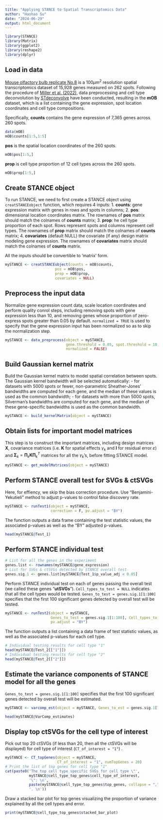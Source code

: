 ---
title: "Applying STANCE to Spatial Transcriptomics Data"
author: "Haohao Su"
date: "2024-06-29"
output: html_document
---

```{r setup, message=FALSE}
library(STANCE)
library(Matrix)
library(ggplot2)
library(reshape2)
library(dplyr)
```

## Load in data
[Mouse olfactory bulb replicate No.8](https://www.science.org/doi/10.1126/science.aaf2403) is a $100 \mu m^2$ resolution spatial transcriptomics dataset of 15,928 genes measured on 262 spots. Following the procedure of [Miller et al. (2022)](https://www.nature.com/articles/s41467-022-30033-z), data preprocessing and cell type deconvolution by [STdeconvolve](https://jef.works/STdeconvolve/) have been conducted, resulting in the **mOB** dataset, which is a list containing the gene expression, spot location coordinates and cell type compositions. 

Specifically, **counts** contains the gene expression of 7,365 genes across 260 spots.
```{r}
data(mOB)
mOB$counts[1:5,1:5]
```

**pos** is the spatial location coordinates of the 260 spots.
```{r}
mOB$pos[1:5,]
```

**prop** is cell type proportion of 12 cell types across the 260 spots.
```{r}
mOB$prop[1:5,]
```

## Create STANCE object
To run STANCE, we need to first create a STANCE object using `creatSTANCEobject` function, which requires 4 inputs:
1. **counts**: gene expression matrix with genes in rows and spots in columns;
2. **pos**: dimensional location coordinates matrix. The rownames of **pos** matrix should match the colnames of **counts** matrix;
3. **prop**: he cell type proportion of each spot. Rows represent spots and columns represent cell types. The rownames of **prop** matrix should match the colnames of **counts** matrix;
4. **covariates** (default NULL) the covariate (if any) design matrix modeling gene expression. The rownames of **covariates** matrix should match the colnames of **counts** matrix.

All the inputs should be convertible to 'matrix' form.
```{r}
mySTANCE <- creatSTANCEobject(counts = mOB$counts,
                       pos = mOB$pos,
                       prop = mOB$prop,
                       covariates = NULL)
```

## Preprocess the input data
Normalize gene expression count data, scale location coordinates and perform quality conrol steps, including removing spots with gene expression less than $10$, and removing genes whose proportion of zero-express spots greater than $0.05$ by default. `normalized = TRUE` is used to specify that the gene expression input has been normalized so as to skip the normalization step.
```{r}
mySTANCE <- data_preprocess(object = mySTANCE, 
                            gene.threshold = 0.05, spot.threshold = 10,
                            normalized = FALSE)
```

## Build Gaussian kernel matrix
Build the Gaussian kernel matrix to model spatial correlation between spots. The Gaussian kernel bandwidth will be selected automatically:
- for datasets with 5000 spots or fewer, non-parametric Sheather-Jones' bandwidths are computed for each gene, and the median of these values is used as the common bandwidth; 
- for datasets with more than 5000 spots, Silverman's bandwidths are computed for each gene, and the median of these gene-specific bandwidths is used as the common bandwidth.
```{r}
mySTANCE <- build_kernelMatrix(object = mySTANCE)
```

## Obtain lists for important model matrices
This step is to construct the important matrices, including design matrices $\mathbf{X}$, covariance matrices (i.e. $\mathbf{K}$ for spatial effects $\gamma_k$ and $\mathbf{I}$ for residual error $\varepsilon$) and $\mathbf{\Sigma}_k = \mathbf{\Pi}_k \mathbf{K} \mathbf{\Pi}_k^T$ matrices for all the $\gamma_k$'s, before fitting STANCE model.
```{r}
mySTANCE <- get_modelMatrices(object = mySTANCE)
```

## Perform STANCE overall test for SVGs & ctSVGs
Here, for effiency, we skip the bias correction procedure. Use "Benjamini-Yekutieli" method to adjust p-values to control false discovery rate.
```{r}
mySTANCE <- runTest1(object = mySTANCE, 
                     correction = F, pv.adjust = "BY")
```

The function outputs a data frame containing the test statistic values, the associated p-values as well as the "BY" adjusted p-values.
```{r}
head(mySTANCE@Test_1)
```

## Perform STANCE individual test 
```{r}
# List for all the genes in the experiment
genes.list <- rownames(mySTANCE@gene_expression)
# List for SVGs & ctSVGs detected by STANCE overall test
genes.sig.1 <- genes.list[mySTANCE@Test_1$p_value_adj < 0.05]
```

Perform STANCE individual test on each of genes passing the overall test (we called these genes "**utSVGs**"). `Cell_types_to_test = NULL` indicates that all the cell types would be tested. `Genes_to_test = genes.sig.1[1:100]` specifies that the first 100 significant genes detected by overall test will be tested.
```{r}
mySTANCE <- runTest2(object = mySTANCE, 
                     Genes_to_test = genes.sig.1[1:100], Cell_types_to_test = NULL, 
                     pv.adjust = "BY")
```

The function outputs a list containing a data frame of test statistic values, as well as the associated p-values for each cell type.
```{r}
# Individual testing results for cell type "1"
head(mySTANCE@Test_2[["1"]])
# Individual testing results for cell type "2"
head(mySTANCE@Test_2[["2"]])
```

## Estimate the variance components of STANCE model for all the genes
`Genes_to_test = genes.sig.1[1:100]` specifies that the first 100 significant genes detected by overall test will be estimated.
```{r}
mySTANCE <- varcomp_est(object = mySTANCE, Genes_to_est = genes.sig.1[1:100])
```

```{r}
head(mySTANCE@VarComp_estimates)
```

## Display top ctSVGs for the cell type of interest
Pick out top 20 ctSVGs (if less than 20, then all the ctSVGs will be displayed) for cell type of interest (`CT_of_interest = "1"`) .
```{r}
mySTANCE <- CT_topGenes(object = mySTANCE, 
                        CT_of_interest = "1", numTopGenes = 20)
# Print the list of top genes for cell type "1"
cat(paste0('The top cell type specific SVGs for cell type \"',
           mySTANCE@cell_type_top_genes$cell_type_of_interest,
           '\": \n',
           paste(mySTANCE@cell_type_top_genes$top_genes, collapse = ","),
           '. \n'))
```

Draw a stacked bar plot for top genes visualizing the proportion of variance explained by all the cell types and error.
```{r}
print(mySTANCE@cell_type_top_genes$stacked_bar_plot)
```
